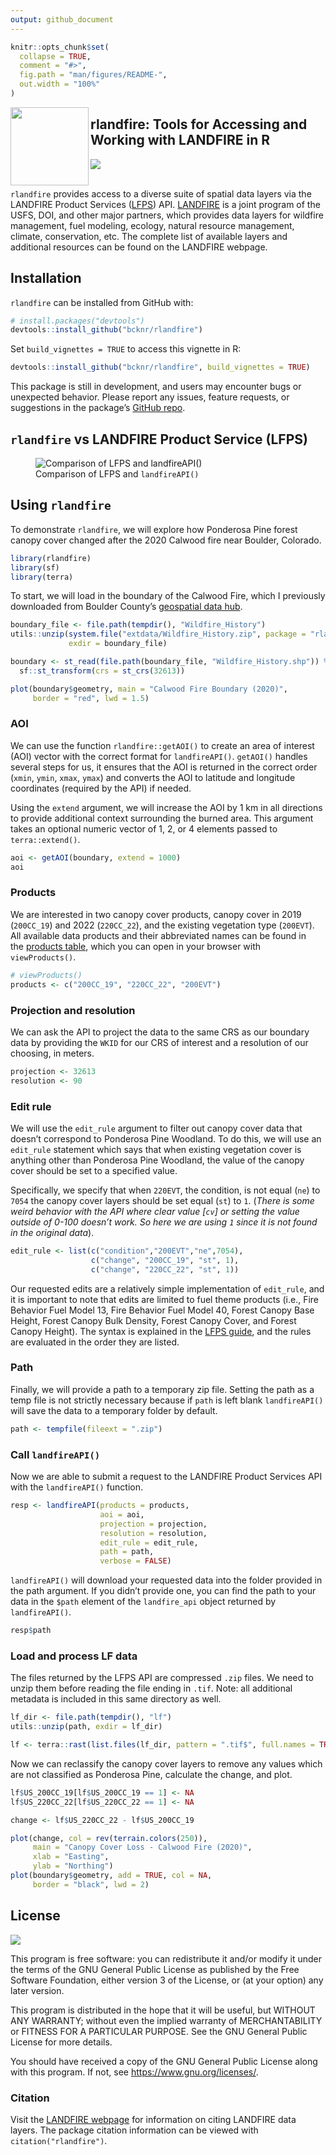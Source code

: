 ```yaml
---
output: github_document
---
```


<!-- README.md is generated from README.Rmd. Please edit that file -->

```r
knitr::opts_chunk$set(
  collapse = TRUE,
  comment = "#>",
  fig.path = "man/figures/README-",
  out.width = "100%"
)
```

<img src="man/figures/rlandfire.png" align="left" width="125" height="125"/>

## rlandfire: Tools for Accessing and Working with LANDFIRE in R

![](https://img.shields.io/github/r-package/v/bcknr/rlandfire)

<!-- badges: start -->

<!-- badges: end -->

\
`rlandfire` provides access to a diverse suite of spatial data layers via the LANDFIRE Product Services ([LFPS](https://lfps.usgs.gov/arcgis/rest/services/LandfireProductService/GPServer)) API. [LANDFIRE](https://landfire.gov) is a joint program of the USFS, DOI, and other major partners, which provides data layers for wildfire management, fuel modeling, ecology, natural resource management, climate, conservation, etc. The complete list of available layers and additional resources can be found on the LANDFIRE webpage.

## Installation

`rlandfire` can be installed from GitHub with:

``` r
# install.packages("devtools")
devtools::install_github("bcknr/rlandfire")
```

Set `build_vignettes = TRUE` to access this vignette in R:

``` r
devtools::install_github("bcknr/rlandfire", build_vignettes = TRUE)
```

This package is still in development, and users may encounter bugs or unexpected behavior. Please report any issues, feature requests, or suggestions in the package's [GitHub repo](https://github.com/bcknr/rlandfire/issues).

## `rlandfire` vs LANDFIRE Product Service (LFPS)

![Comparison of LFPS and `landfireAPI()`](./man/figures/lfps.png)

## Using `rlandfire`

To demonstrate `rlandfire`, we will explore how Ponderosa Pine forest canopy cover changed after the 2020 Calwood fire near Boulder, Colorado.

```r
library(rlandfire)
library(sf)
library(terra)
```

To start, we will load in the boundary of the Calwood Fire, which I previously downloaded from Boulder County's [geospatial data hub](https://opendata-bouldercounty.hub.arcgis.com/).

```r
boundary_file <- file.path(tempdir(), "Wildfire_History")
utils::unzip(system.file("extdata/Wildfire_History.zip", package = "rlandfire"),
             exdir = boundary_file)

boundary <- st_read(file.path(boundary_file, "Wildfire_History.shp")) %>% 
  sf::st_transform(crs = st_crs(32613))

plot(boundary$geometry, main = "Calwood Fire Boundary (2020)", 
     border = "red", lwd = 1.5)
```

### AOI

We can use the function `rlandfire::getAOI()` to create an area of interest (AOI) vector with the correct format for `landfireAPI()`. `getAOI()` handles several steps for us, it ensures that the AOI is returned in the correct order (`xmin`, `ymin`, `xmax`, `ymax`) and converts the AOI to latitude and longitude coordinates (required by the API) if needed.

Using the `extend` argument, we will increase the AOI by 1 km in all directions to provide additional context surrounding the burned area. This argument takes an optional numeric vector of 1, 2, or 4 elements passed to `terra::extend()`.

```r
aoi <- getAOI(boundary, extend = 1000)
aoi
```

### Products

We are interested in two canopy cover products, canopy cover in 2019 (`200CC_19`) and 2022 (`220CC_22`), and the existing vegetation type (`200EVT`). All available data products and their abbreviated names can be found in the [products table](https://lfps.usgs.gov/helpdocs/productstable.html), which you can open in your browser with `viewProducts()`.

```r
# viewProducts()
products <- c("200CC_19", "220CC_22", "200EVT")
```

### Projection and resolution

We can ask the API to project the data to the same CRS as our boundary data by providing the `WKID` for our CRS of interest and a resolution of our choosing, in meters.

```r
projection <- 32613
resolution <- 90
```

### Edit rule

We will use the `edit_rule` argument to filter out canopy cover data that doesn't correspond to Ponderosa Pine Woodland. To do this, we will use an `edit_rule` statement which says that when existing vegetation cover is anything other than Ponderosa Pine Woodland, the value of the canopy cover should be set to a specified value.

Specifically, we specify that when `220EVT`, the condition, is not equal (`ne`) to `7054` the canopy cover layers should be set equal (`st`) to `1`. (*There is some weird behavior with the API where clear value [`cv`] or setting the value outside of 0-100 doesn't work. So here we are using `1` since it is not found in the original data*).

```r
edit_rule <- list(c("condition","200EVT","ne",7054),
                  c("change", "200CC_19", "st", 1),
                  c("change", "220CC_22", "st", 1))
```

Our requested edits are a relatively simple implementation of `edit_rule`, and it is important to note that edits are limited to fuel theme products (i.e., Fire Behavior Fuel Model 13, Fire Behavior Fuel Model 40, Forest Canopy Base Height, Forest Canopy Bulk Density, Forest Canopy Cover, and Forest Canopy Height). The syntax is explained in the [LFPS guide](https://lfps.usgs.gov/helpdocs/LFProductsServiceUserGuide.pdf), and the rules are evaluated in the order they are listed.

### Path

Finally, we will provide a path to a temporary zip file. Setting the path as a temp file is not strictly necessary because if `path` is left blank `landfireAPI()` will save the data to a temporary folder by default.

```r
path <- tempfile(fileext = ".zip")
```

### Call `landfireAPI()`

Now we are able to submit a request to the LANDFIRE Product Services API with the `landfireAPI()` function.

```r
resp <- landfireAPI(products = products,
                    aoi = aoi, 
                    projection = projection, 
                    resolution = resolution,
                    edit_rule = edit_rule,
                    path = path,
                    verbose = FALSE)
```

`landfireAPI()` will download your requested data into the folder provided in the path argument. If you didn't provide one, you can find the path to your data in the `$path` element of the `landfire_api` object returned by `landfireAPI()`.

```r
resp$path
```

### Load and process LF data

The files returned by the LFPS API are compressed `.zip` files. We need to unzip them before reading the file ending in `.tif`. Note: all additional metadata is included in this same directory as well.

```r
lf_dir <- file.path(tempdir(), "lf")
utils::unzip(path, exdir = lf_dir)

lf <- terra::rast(list.files(lf_dir, pattern = ".tif$", full.names = TRUE))
```

Now we can reclassify the canopy cover layers to remove any values which are not classified as Ponderosa Pine, calculate the change, and plot.

```r
lf$US_200CC_19[lf$US_200CC_19 == 1] <- NA
lf$US_220CC_22[lf$US_220CC_22 == 1] <- NA

change <- lf$US_220CC_22 - lf$US_200CC_19

plot(change, col = rev(terrain.colors(250)),
     main = "Canopy Cover Loss - Calwood Fire (2020)",
     xlab = "Easting",
     ylab = "Northing")
plot(boundary$geometry, add = TRUE, col = NA,
     border = "black", lwd = 2)
```

## License

[![](https://img.shields.io/github/license/bcknr/rlandfire?color=green&logo=https%253A%252F%252Fwww.gnu.org%252Flicenses%252Fgpl-3.0.html)](https://www.gnu.org/licenses/gpl-3.0.html)

This program is free software: you can redistribute it and/or modify it under the terms of the GNU General Public License as published by the Free Software Foundation, either version 3 of the License, or (at your option) any later version.

This program is distributed in the hope that it will be useful, but WITHOUT ANY WARRANTY; without even the implied warranty of MERCHANTABILITY or FITNESS FOR A PARTICULAR PURPOSE. See the GNU General Public License for more details.

You should have received a copy of the GNU General Public License along with this program. If not, see <https://www.gnu.org/licenses/>.

### Citation

Visit the [LANDFIRE webpage](https://landfire.gov/landfire_citation.php) for information on citing LANDFIRE data layers. The package citation information can be viewed with `citation("rlandfire")`.
